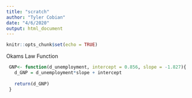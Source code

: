 ```yaml
---
title: "scratch"
author: "Tyler Cobian"
date: "4/6/2020"
output: html_document
---
```


```r
knitr::opts_chunk$set(echo = TRUE)
```

Okams Law Function
```r
 GNP<- function(d_unemployment, intercept = 0.856, slope = -1.827){
   d_GNP = d_unemployment*slope + intercept
   
   return(d_GNP)
 }
```

